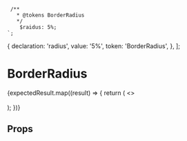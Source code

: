 
<Meta title="Presenters/BorderRadius" component={BorderRadius} />

     /**
       * @tokens BorderRadius
       */
        $raidus: 5%;
    `;

  {
    declaration: 'radius',
    value: '5%',
    token: 'BorderRadius',
  },
];

# BorderRadius

<div>
  {expectedResult.map((result) => {
    return (
      <>
        <BorderRadius
          name={result.declaration}
          value={result.value}
        ></BorderRadius>
        <br></br>
      </>
    );
  })}
</div>

## Props

<Props of={BorderRadius} />
